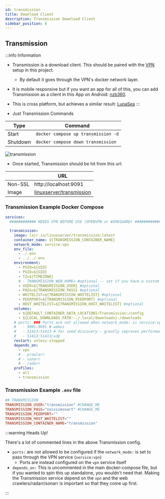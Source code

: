 ```yaml
---
id: transmission
title: Download Client
description: Transmission Download Client
sidebar_position: 6
---
```


## Transmission

:::info Information

- Transmission is a download client. This should be paired with the [VPN](./vpn.mdx) setup in this project.
  - By default it goes through the VPN's docker network layer.
- It is mobile responsive but if you want an app for all of this, you can add Transmission as a client in this App on Android: [nzb360](https://nzb360.com/).
- This is cross platform, but achieves a similar result: [LunaSea](https://www.lunasea.app/)
  :::

- Just Transmission Commands

| Type     | Command                             |
| -------- | ----------------------------------- |
| Start    | `docker compose up transmission -d` |
| Shutdown | `docker compose down transmission`  |

<img src="/Home-Media-Docker/img/transmission-web.png" alt="transmission" />

- Once started, Transmission should be hit from this url:

|         | URL                                                                                    |
| ------- | -------------------------------------------------------------------------------------- |
| Non-SSL | http://localhost:9091                                                                  |
| Image   | [linuxserver/transmission](https://docs.linuxserver.io/images/docker-transmission/?q=) |

### Transmission Example Docker Compose

```yaml
services:
  ############ NEEDS VPN BEFORE USE (OPENVPN or WIREGUARD) ############

  transmission:
    image: lscr.io/linuxserver/transmission:latest
    container_name: ${TRANSMISSION_CONTAINER_NAME}
    network_mode: service:vpn
    env_file:
      - ./.env
      - ../../.env
    environment:
      - PUID=${UID}
      - PGID=${GID}
      - TZ=${TIMEZONE}
      # - TRANSMISSION_WEB_HOME= #optional -- set if you have a custom transmission ui
      - USER=${TRANSMISSION_USER} #optional
      - PASS=${TRANSMISSION_PASS} #optional
      - WHITELIST=${TRANSMISSION_WHITELIST} #optional
      - PEERPORT=${TRANSMISSION_PEERPORT} #optional
      - HOST_WHITELIST=${TRANSMISSION_HOST_WHITELIST} #optional
    volumes:
      - ${DEFAULT_CONTAINER_DATA_LOCATION}/Transmission:/config
      - ${LOCAL_DOWNLOADS_PATH:-./.local/downloads}:/downloads
    # ports: ### Ports are not allowed when network_mode: is service:vpn
    #   - 9091:9091 # webui
    #   - 51413:51413 # for seed discovery - greatly improves performance even if not seeding
    #   - 51413:51413/udp
    restart: unless-stopped
    depends_on:
      - vpn
      # - prowlarr
      # - sonarr
      # - radarr
    profiles:
      - all
      - transmission
```

### Transmission Example `.env` file

```conf
## TRANSMISSION
TRANSMISSION_USER="transmission" #CHANGE_ME
TRANSMISSION_PASS="noissimsnart" #CHANGE_ME
TRANSMISSION_PEERPORT=""
TRANSMISSION_HOST_WHITELIST=""
TRANSMISSION_CONTAINER_NAME="transmission"
```

:::warning Heads Up!

There's a lot of commented lines in the above Transmission config.

- `ports:` are not allowed to be configured if the `network_mode:` is set to pass through the VPN service (`service:vpn`)
  - Ports are instead configured on the `vpn` service itself
- `depends_on:` This is uncommented in the main docker-compose file, but if you wanted to spin this up standalone, you wouldn't need that. Making the Transmission service depend on the `vpn` and the web crawlers/radarr/sonarr is important so that they come up first.

:::
